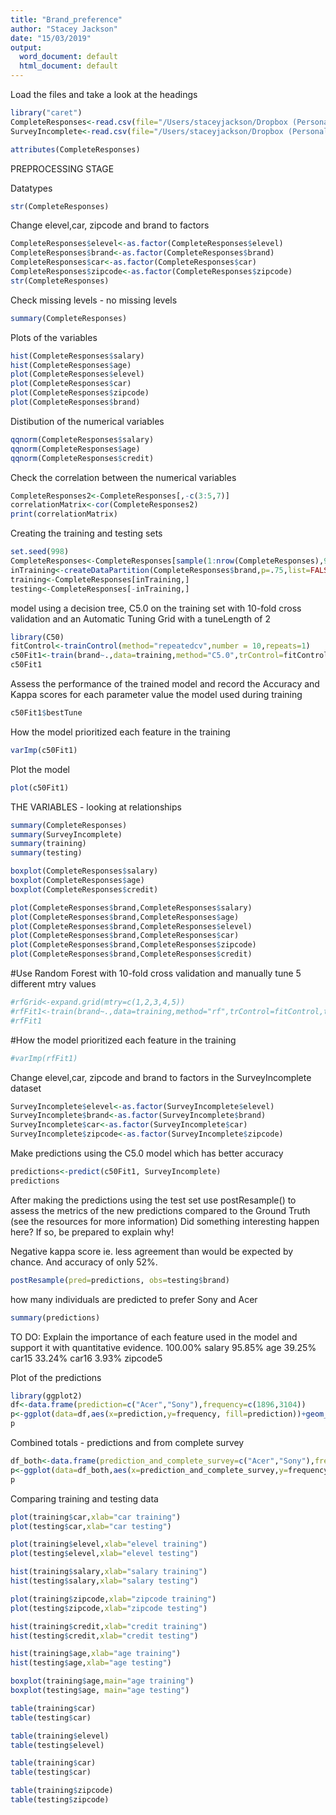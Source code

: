```yaml
---
title: "Brand_preference"
author: "Stacey Jackson"
date: "15/03/2019"
output:
  word_document: default
  html_document: default
---
```


Load the files and take a look at the headings
```r
library("caret")
CompleteResponses<-read.csv(file="/Users/staceyjackson/Dropbox (Personal)/Ubiqum/DataAnalytics2/Task2_Classification/CompleteResponses.csv", header=TRUE, sep=",")
SurveyIncomplete<-read.csv(file="/Users/staceyjackson/Dropbox (Personal)/Ubiqum/DataAnalytics2/Task2_Classification/SurveyIncomplete.csv", header=TRUE, sep=",")

attributes(CompleteResponses)
```

PREPROCESSING STAGE

Datatypes
```r
str(CompleteResponses)
```

Change elevel,car, zipcode and brand to factors
```r
CompleteResponses$elevel<-as.factor(CompleteResponses$elevel)
CompleteResponses$brand<-as.factor(CompleteResponses$brand)
CompleteResponses$car<-as.factor(CompleteResponses$car)
CompleteResponses$zipcode<-as.factor(CompleteResponses$zipcode)
str(CompleteResponses)
```

Check missing levels - no missing levels
```r
summary(CompleteResponses)
```

Plots of the variables
```r
hist(CompleteResponses$salary)
hist(CompleteResponses$age)
plot(CompleteResponses$elevel)
plot(CompleteResponses$car)
plot(CompleteResponses$zipcode)
plot(CompleteResponses$brand)

```
Distibution of the numerical variables
```r
qqnorm(CompleteResponses$salary)
qqnorm(CompleteResponses$age)
qqnorm(CompleteResponses$credit)
```
Check the correlation between the numerical variables
```r
CompleteResponses2<-CompleteResponses[,-c(3:5,7)]
correlationMatrix<-cor(CompleteResponses2)
print(correlationMatrix)
```


Creating the training and testing sets
```r
set.seed(998)
CompleteResponses<-CompleteResponses[sample(1:nrow(CompleteResponses),9898,replace=FALSE),]
inTraining<-createDataPartition(CompleteResponses$brand,p=.75,list=FALSE)
training<-CompleteResponses[inTraining,]
testing<-CompleteResponses[-inTraining,]
```
model using a decision tree, C5.0 on the training set with 10-fold cross validation and an Automatic Tuning Grid with a tuneLength of 2
```r

library(C50)
fitControl<-trainControl(method="repeatedcv",number = 10,repeats=1)
c50Fit1<-train(brand~.,data=training,method="C5.0",trControl=fitControl,tuneLength=2)
c50Fit1
```
Assess the performance of the trained model and record the Accuracy and Kappa scores for each parameter value the model used during training
```r
c50Fit1$bestTune
```

How the model prioritized each feature in the training
```r
varImp(c50Fit1)
```
Plot the model

```r
plot(c50Fit1)
```

THE VARIABLES - looking at relationships
```r
summary(CompleteResponses)
summary(SurveyIncomplete)
summary(training)
summary(testing)

boxplot(CompleteResponses$salary)
boxplot(CompleteResponses$age)
boxplot(CompleteResponses$credit)

plot(CompleteResponses$brand,CompleteResponses$salary)
plot(CompleteResponses$brand,CompleteResponses$age)
plot(CompleteResponses$brand,CompleteResponses$elevel)
plot(CompleteResponses$brand,CompleteResponses$car)
plot(CompleteResponses$brand,CompleteResponses$zipcode)
plot(CompleteResponses$brand,CompleteResponses$credit)

```

#Use Random Forest with 10-fold cross validation and manually tune 5 different mtry values
```r
#rfGrid<-expand.grid(mtry=c(1,2,3,4,5))
#rfFit1<-train(brand~.,data=training,method="rf",trControl=fitControl,tuneGrid=rfGrid)
#rfFit1
```
#How the model prioritized each feature in the training
```r
#varImp(rfFit1)
```
Change elevel,car, zipcode and brand to factors in the SurveyIncomplete dataset
```r
SurveyIncomplete$elevel<-as.factor(SurveyIncomplete$elevel)
SurveyIncomplete$brand<-as.factor(SurveyIncomplete$brand)
SurveyIncomplete$car<-as.factor(SurveyIncomplete$car)
SurveyIncomplete$zipcode<-as.factor(SurveyIncomplete$zipcode)
```
Make predictions using the C5.0 model which has better accuracy
```r
predictions<-predict(c50Fit1, SurveyIncomplete)
predictions

```
After making the predictions using the test set use postResample() to assess the metrics of the new predictions compared to the Ground Truth (see the resources for more information)
Did something interesting happen here? If so, be prepared to explain why!

Negative kappa score ie. less agreement than would be expected by chance. And accuracy of only 52%.

```r
postResample(pred=predictions, obs=testing$brand)
```


how many individuals are predicted to prefer Sony and Acer
```r
summary(predictions)
```


TO DO: Explain the importance of each feature used in the model and support it with quantitative evidence.
	100.00%	salary
	 95.85%	age
	 39.25%	car15
	 33.24%	car16
	  3.93%	zipcode5

Plot of the predictions
```r
library(ggplot2)
df<-data.frame(prediction=c("Acer","Sony"),frequency=c(1896,3104))
p<-ggplot(data=df,aes(x=prediction,y=frequency, fill=prediction))+geom_bar(stat="identity")+geom_text(aes(label=frequency),vjust=1.6,color="white",size=3.5)
p

```
Combined totals - predictions and from complete survey

```r
df_both<-data.frame(prediction_and_complete_survey=c("Acer","Sony"),frequency=c(5640,9258))
p<-ggplot(data=df_both,aes(x=prediction_and_complete_survey,y=frequency, fill=prediction_and_complete_survey))+geom_bar(stat="identity")+geom_text(aes(label=frequency),vjust=1.6,color="white",size=3.5)
p
```
Comparing training and testing data
```r
plot(training$car,xlab="car training")
plot(testing$car,xlab="car testing")

plot(training$elevel,xlab="elevel training")
plot(testing$elevel,xlab="elevel testing")

hist(training$salary,xlab="salary training")
hist(testing$salary,xlab="salary testing")

plot(training$zipcode,xlab="zipcode training")
plot(testing$zipcode,xlab="zipcode testing")

hist(training$credit,xlab="credit training")
hist(testing$credit,xlab="credit testing")

hist(training$age,xlab="age training")
hist(testing$age,xlab="age testing")

boxplot(training$age,main="age training")
boxplot(testing$age, main="age testing")

table(training$car)
table(testing$car)

table(training$elevel)
table(testing$elevel)

table(training$car)
table(testing$car)

table(training$zipcode)
table(testing$zipcode)

```

